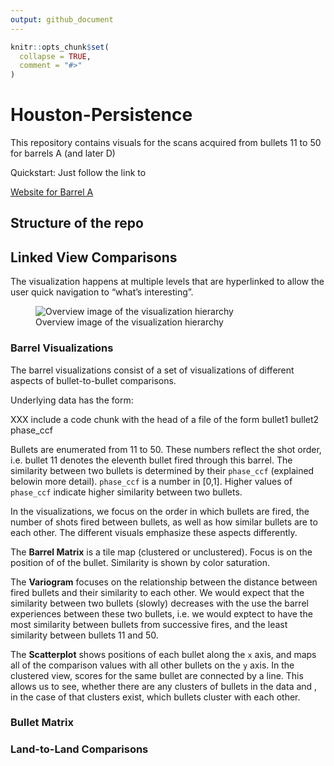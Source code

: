 ```yaml
---
output: github_document
---
```


<!-- README.md is generated from README.Rmd. Please edit that file -->

```r
knitr::opts_chunk$set(
  collapse = TRUE,
  comment = "#>"
)
```

# Houston-Persistence 

<!-- badges: start -->
<!-- badges: end -->

This repository contains visuals for the scans acquired from bullets 11 to 50 for barrels A (and later D)

Quickstart: Just follow the link to

[Website for Barrel
A](https://heike.github.io/Houston-Persistence/barrel-tiles-with-maps.html)

<!--[Website for Barrel
D](https://heike.github.io/Houston-Persistence/docs/matrix-comparisons/matrix_D.html)-->

## Structure of the repo



## Linked View Comparisons

The visualization happens at multiple levels that are hyperlinked to allow the user quick navigation to "what's interesting".

![Overview image of the visualization hierarchy](overview.png)


### Barrel Visualizations

The barrel visualizations consist of a set of visualizations of different aspects of bullet-to-bullet comparisons.

Underlying data has the form:

XXX include a code chunk with the head of a file of the form bullet1 bullet2 phase_ccf

Bullets are enumerated from 11 to 50. These numbers reflect the shot order, i.e. bullet 11 denotes the eleventh bullet fired through this barrel. 
The similarity between two bullets is determined by their `phase_ccf` (explained belowin more detail). `phase_ccf` is a number in [0,1]. Higher values of `phase_ccf` indicate higher similarity between two bullets.  

In the visualizations, we focus on the order in which bullets are fired, the number of shots fired between bullets, as well as how similar bullets are to each other. The different visuals emphasize  these aspects differently.

The **Barrel Matrix** is a  tile map (clustered or unclustered).  Focus is on the position of of the bullet. Similarity is shown by color saturation.

The **Variogram** focuses on the relationship between the distance between fired bullets and their similarity to each other. We would expect that the similarity between two bullets (slowly) decreases with the use the barrel experiences between these two bullets, i.e. we would exptect to have the most similarity between bullets from successive fires, and the least similarity between bullets 11 and 50. 

The **Scatterplot** shows positions of each bullet along the `x` axis, and maps all of the comparison values with all other bullets on the `y` axis. In the clustered view, scores for the same bullet are connected by a line. This allows us to see, whether there are any clusters of bullets in the data and , in the case of that clusters exist, which bullets cluster with each other.

### Bullet Matrix

### Land-to-Land Comparisons



